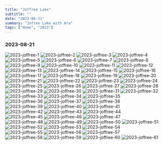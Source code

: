 ```yaml
---
title: "Joffree Lake"
subtitle: ""
date: "2023-08-21"
summary: "Jofree Lake with Ara"
tags: ["Home", "2023"]
---
```



### 2023-08-21

<div className="mx-auto max-w-lg">
  <Image
    className="rounded-[2px]"
    width={1080}
    height={1440}
    quality={75}
    src="https://storage.googleapis.com/jaeungkim/blog/personal/2023-aug-joffree/2023joffree1.jpeg"
    alt="2023-joffree-1"
  />
  <Image
    className="rounded-[2px]"
    width={1080}
    height={1440}
    quality={75}
    src="https://storage.googleapis.com/jaeungkim/blog/personal/2023-aug-joffree/2023joffree2.jpeg"
    alt="2023-joffree-2"
  />
  <Image
    className="rounded-[2px]"
    width={1080}
    height={1440}
    quality={75}
    src="https://storage.googleapis.com/jaeungkim/blog/personal/2023-aug-joffree/2023joffree3.jpeg"
    alt="2023-joffree-3"
  />
  <Image
    className="rounded-[2px]"
    width={1080}
    height={1440}
    quality={75}
    src="https://storage.googleapis.com/jaeungkim/blog/personal/2023-aug-joffree/2023joffree4.jpeg"
    alt="2023-joffree-4"
  />
  <Image
    className="rounded-[2px]"
    width={1080}
    height={1440}
    quality={75}
    src="https://storage.googleapis.com/jaeungkim/blog/personal/2023-aug-joffree/2023joffree5.jpeg"
    alt="2023-joffree-5"
  />
  <Image
    className="rounded-[2px]"
    width={1080}
    height={1440}
    quality={75}
    src="https://storage.googleapis.com/jaeungkim/blog/personal/2023-aug-joffree/2023joffree6.jpeg"
    alt="2023-joffree-6"
  />
  <Image
    className="rounded-[2px]"
    width={1080}
    height={1440}
    quality={75}
    src="https://storage.googleapis.com/jaeungkim/blog/personal/2023-aug-joffree/2023joffree7.jpeg"
    alt="2023-joffree-7"
  />
  <Image
    className="rounded-[2px]"
    width={1080}
    height={1440}
    quality={75}
    src="https://storage.googleapis.com/jaeungkim/blog/personal/2023-aug-joffree/2023joffree8.jpeg"
    alt="2023-joffree-8"
  />
  <Image
    className="rounded-[2px]"
    width={1080}
    height={1440}
    quality={75}
    src="https://storage.googleapis.com/jaeungkim/blog/personal/2023-aug-joffree/2023joffree9.jpeg"
    alt="2023-joffree-9"
  />
  <Image
    className="rounded-[2px]"
    width={1080}
    height={1440}
    quality={75}
    src="https://storage.googleapis.com/jaeungkim/blog/personal/2023-aug-joffree/2023joffree10.jpeg"
    alt="2023-joffree-10"
  />
  <Image
    className="rounded-[2px]"
    width={1080}
    height={1440}
    quality={75}
    src="https://storage.googleapis.com/jaeungkim/blog/personal/2023-aug-joffree/2023joffree11.jpeg"
    alt="2023-joffree-11"
  />
  <Image
    className="rounded-[2px]"
    width={1080}
    height={1440}
    quality={75}
    src="https://storage.googleapis.com/jaeungkim/blog/personal/2023-aug-joffree/2023joffree12.jpeg"
    alt="2023-joffree-12"
  />
  <Image
    className="rounded-[2px]"
    width={1080}
    height={1440}
    quality={75}
    src="https://storage.googleapis.com/jaeungkim/blog/personal/2023-aug-joffree/2023joffree13.jpeg"
    alt="2023-joffree-13"
  />
  <Image
    className="rounded-[2px]"
    width={1080}
    height={1440}
    quality={75}
    src="https://storage.googleapis.com/jaeungkim/blog/personal/2023-aug-joffree/2023joffree14.jpeg"
    alt="2023-joffree-14"
  />
  <Image
    className="rounded-[2px]"
    width={1080}
    height={1440}
    quality={75}
    src="https://storage.googleapis.com/jaeungkim/blog/personal/2023-aug-joffree/2023joffree15.jpeg"
    alt="2023-joffree-15"
  />
  <Image
    className="rounded-[2px]"
    width={1080}
    height={1440}
    quality={75}
    src="https://storage.googleapis.com/jaeungkim/blog/personal/2023-aug-joffree/2023joffree16.jpeg"
    alt="2023-joffree-16"
  />
  <Image
    className="rounded-[2px]"
    width={1080}
    height={1440}
    quality={75}
    src="https://storage.googleapis.com/jaeungkim/blog/personal/2023-aug-joffree/2023joffree17.jpeg"
    alt="2023-joffree-17"
  />
  <Image
    className="rounded-[2px]"
    width={1080}
    height={1440}
    quality={75}
    src="https://storage.googleapis.com/jaeungkim/blog/personal/2023-aug-joffree/2023joffree18.jpeg"
    alt="2023-joffree-18"
  />
  <Image
    className="rounded-[2px]"
    width={1080}
    height={1440}
    quality={75}
    src="https://storage.googleapis.com/jaeungkim/blog/personal/2023-aug-joffree/2023joffree19.jpeg"
    alt="2023-joffree-19"
  />
  <Image
    className="rounded-[2px]"
    width={1080}
    height={1440}
    quality={75}
    src="https://storage.googleapis.com/jaeungkim/blog/personal/2023-aug-joffree/2023joffree20.jpeg"
    alt="2023-joffree-20"
  />
  <Image
    className="rounded-[2px]"
    width={1080}
    height={1440}
    quality={75}
    src="https://storage.googleapis.com/jaeungkim/blog/personal/2023-aug-joffree/2023joffree21.jpeg"
    alt="2023-joffree-21"
  />
  <Image
    className="rounded-[2px]"
    width={1080}
    height={1440}
    quality={75}
    src="https://storage.googleapis.com/jaeungkim/blog/personal/2023-aug-joffree/2023joffree22.jpeg"
    alt="2023-joffree-22"
  />
  <Image
    className="rounded-[2px]"
    width={1080}
    height={1440}
    quality={75}
    src="https://storage.googleapis.com/jaeungkim/blog/personal/2023-aug-joffree/2023joffree23.jpeg"
    alt="2023-joffree-23"
  />
  <Image
    className="rounded-[2px]"
    width={1080}
    height={1440}
    quality={75}
    src="https://storage.googleapis.com/jaeungkim/blog/personal/2023-aug-joffree/2023joffree24.jpeg"
    alt="2023-joffree-24"
  />
  <Image
    className="rounded-[2px]"
    width={1080}
    height={1440}
    quality={75}
    src="https://storage.googleapis.com/jaeungkim/blog/personal/2023-aug-joffree/2023joffree25.jpeg"
    alt="2023-joffree-25"
  />
  <Image
    className="rounded-[2px]"
    width={1080}
    height={1440}
    quality={75}
    src="https://storage.googleapis.com/jaeungkim/blog/personal/2023-aug-joffree/2023joffree26.jpeg"
    alt="2023-joffree-26"
  />
  <Image
    className="rounded-[2px]"
    width={1080}
    height={1440}
    quality={75}
    src="https://storage.googleapis.com/jaeungkim/blog/personal/2023-aug-joffree/2023joffree27.jpeg"
    alt="2023-joffree-27"
  />
  <Image
    className="rounded-[2px]"
    width={1080}
    height={1440}
    quality={75}
    src="https://storage.googleapis.com/jaeungkim/blog/personal/2023-aug-joffree/2023joffree28.jpeg"
    alt="2023-joffree-28"
  />
  <Image
    className="rounded-[2px]"
    width={1080}
    height={1440}
    quality={75}
    src="https://storage.googleapis.com/jaeungkim/blog/personal/2023-aug-joffree/2023joffree29.jpeg"
    alt="2023-joffree-29"
  />
  <Image
    className="rounded-[2px]"
    width={1080}
    height={1440}
    quality={75}
    src="https://storage.googleapis.com/jaeungkim/blog/personal/2023-aug-joffree/2023joffree30.jpeg"
    alt="2023-joffree-30"
  />
  <Image
    className="rounded-[2px]"
    width={1080}
    height={1440}
    quality={75}
    src="https://storage.googleapis.com/jaeungkim/blog/personal/2023-aug-joffree/2023joffree31.jpeg"
    alt="2023-joffree-31"
  />
  <Image
    className="rounded-[2px]"
    width={1080}
    height={1440}
    quality={75}
    src="https://storage.googleapis.com/jaeungkim/blog/personal/2023-aug-joffree/2023joffree32.jpeg"
    alt="2023-joffree-32"
  />
  <Image
    className="rounded-[2px]"
    width={1080}
    height={1440}
    quality={75}
    src="https://storage.googleapis.com/jaeungkim/blog/personal/2023-aug-joffree/2023joffree33.jpeg"
    alt="2023-joffree-33"
  />
  <Image
    className="rounded-[2px]"
    width={1080}
    height={1440}
    quality={75}
    src="https://storage.googleapis.com/jaeungkim/blog/personal/2023-aug-joffree/2023joffree34.jpeg"
    alt="2023-joffree-34"
  />
  <Image
    className="rounded-[2px]"
    width={1080}
    height={1440}
    quality={75}
    src="https://storage.googleapis.com/jaeungkim/blog/personal/2023-aug-joffree/2023joffree35.jpeg"
    alt="2023-joffree-35"
  />
  <Image
    className="rounded-[2px]"
    width={1080}
    height={1440}
    quality={75}
    src="https://storage.googleapis.com/jaeungkim/blog/personal/2023-aug-joffree/2023joffree36.jpeg"
    alt="2023-joffree-36"
  />
  <Image
    className="rounded-[2px]"
    width={1080}
    height={1440}
    quality={75}
    src="https://storage.googleapis.com/jaeungkim/blog/personal/2023-aug-joffree/2023joffree37.jpeg"
    alt="2023-joffree-37"
  />
  <Image
    className="rounded-[2px]"
    width={1080}
    height={1440}
    quality={75}
    src="https://storage.googleapis.com/jaeungkim/blog/personal/2023-aug-joffree/2023joffree38.jpeg"
    alt="2023-joffree-38"
  />
  <Image
    className="rounded-[2px]"
    width={1080}
    height={1440}
    quality={75}
    src="https://storage.googleapis.com/jaeungkim/blog/personal/2023-aug-joffree/2023joffree39.jpeg"
    alt="2023-joffree-39"
  />
  <Image
    className="rounded-[2px]"
    width={1080}
    height={1440}
    quality={75}
    src="https://storage.googleapis.com/jaeungkim/blog/personal/2023-aug-joffree/2023joffree40.jpeg"
    alt="2023-joffree-40"
  />
  <Image
    className="rounded-[2px]"
    width={1080}
    height={1440}
    quality={75}
    src="https://storage.googleapis.com/jaeungkim/blog/personal/2023-aug-joffree/2023joffree41.jpeg"
    alt="2023-joffree-41"
  />
  <Image
    className="rounded-[2px]"
    width={1080}
    height={1440}
    quality={75}
    src="https://storage.googleapis.com/jaeungkim/blog/personal/2023-aug-joffree/2023joffree42.jpeg"
    alt="2023-joffree-42"
  />
  <Image
    className="rounded-[2px]"
    width={1080}
    height={1440}
    quality={75}
    src="https://storage.googleapis.com/jaeungkim/blog/personal/2023-aug-joffree/2023joffree43.jpeg"
    alt="2023-joffree-43"
  />
  <Image
    className="rounded-[2px]"
    width={1080}
    height={1440}
    quality={75}
    src="https://storage.googleapis.com/jaeungkim/blog/personal/2023-aug-joffree/2023joffree44.jpeg"
    alt="2023-joffree-44"
  />
  <Image
    className="rounded-[2px]"
    width={1080}
    height={1440}
    quality={75}
    src="https://storage.googleapis.com/jaeungkim/blog/personal/2023-aug-joffree/2023joffree45.jpeg"
    alt="2023-joffree-45"
  />
  <Image
    className="rounded-[2px]"
    width={1080}
    height={1440}
    quality={75}
    src="https://storage.googleapis.com/jaeungkim/blog/personal/2023-aug-joffree/2023joffree46.jpeg"
    alt="2023-joffree-46"
  />
  <Image
    className="rounded-[2px]"
    width={1080}
    height={1440}
    quality={75}
    src="https://storage.googleapis.com/jaeungkim/blog/personal/2023-aug-joffree/2023joffree47.jpeg"
    alt="2023-joffree-47"
  />
  <Image
    className="rounded-[2px]"
    width={1080}
    height={1440}
    quality={75}
    src="https://storage.googleapis.com/jaeungkim/blog/personal/2023-aug-joffree/2023joffree48.jpeg"
    alt="2023-joffree-48"
  />
  <Image
    className="rounded-[2px]"
    width={1080}
    height={1440}
    quality={75}
    src="https://storage.googleapis.com/jaeungkim/blog/personal/2023-aug-joffree/2023joffree49.jpeg"
    alt="2023-joffree-49"
  />
  <Image
    className="rounded-[2px]"
    width={1080}
    height={1440}
    quality={75}
    src="https://storage.googleapis.com/jaeungkim/blog/personal/2023-aug-joffree/2023joffree50.jpeg"
    alt="2023-joffree-50"
  />
  <Image
    className="rounded-[2px]"
    width={1080}
    height={1440}
    quality={75}
    src="https://storage.googleapis.com/jaeungkim/blog/personal/2023-aug-joffree/2023joffree51.jpeg"
    alt="2023-joffree-51"
  />
  <Image
    className="rounded-[2px]"
    width={1080}
    height={1440}
    quality={75}
    src="https://storage.googleapis.com/jaeungkim/blog/personal/2023-aug-joffree/2023joffree52.jpeg"
    alt="2023-joffree-52"
  />
  <Image
    className="rounded-[2px]"
    width={1080}
    height={1440}
    quality={75}
    src="https://storage.googleapis.com/jaeungkim/blog/personal/2023-aug-joffree/2023joffree53.jpeg"
    alt="2023-joffree-53"
  />
  <Image
    className="rounded-[2px]"
    width={1080}
    height={1440}
    quality={75}
    src="https://storage.googleapis.com/jaeungkim/blog/personal/2023-aug-joffree/2023joffree54.jpeg"
    alt="2023-joffree-54"
  />
  <Image
    className="rounded-[2px]"
    width={1080}
    height={1440}
    quality={75}
    src="https://storage.googleapis.com/jaeungkim/blog/personal/2023-aug-joffree/2023joffree55.jpeg"
    alt="2023-joffree-55"
  />
  <Image
    className="rounded-[2px]"
    width={1080}
    height={1440}
    quality={75}
    src="https://storage.googleapis.com/jaeungkim/blog/personal/2023-aug-joffree/2023joffree56.jpeg"
    alt="2023-joffree-56"
  />
  <Image
    className="rounded-[2px]"
    width={1080}
    height={1440}
    quality={75}
    src="https://storage.googleapis.com/jaeungkim/blog/personal/2023-aug-joffree/2023joffree57.jpeg"
    alt="2023-joffree-57"
  />
  <Image
    className="rounded-[2px]"
    width={1080}
    height={1440}
    quality={75}
    src="https://storage.googleapis.com/jaeungkim/blog/personal/2023-aug-joffree/2023joffree58.jpeg"
    alt="2023-joffree-58"
  />
  <Image
    className="rounded-[2px]"
    width={1080}
    height={1440}
    quality={75}
    src="https://storage.googleapis.com/jaeungkim/blog/personal/2023-aug-joffree/2023joffree59.jpeg"
    alt="2023-joffree-59"
  />
  <Image
    className="rounded-[2px]"
    width={1080}
    height={1440}
    quality={75}
    src="https://storage.googleapis.com/jaeungkim/blog/personal/2023-aug-joffree/2023joffree60.jpeg"
    alt="2023-joffree-60"
  />
  <Image
    className="rounded-[2px]"
    width={1080}
    height={1440}
    quality={75}
    src="https://storage.googleapis.com/jaeungkim/blog/personal/2023-aug-joffree/2023joffree61.jpeg"
    alt="2023-joffree-61"
  />
</div>
